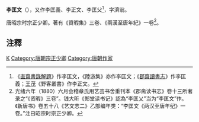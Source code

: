 '''李匡文'''（{{bd|?||?|}}），又作李匡義、李正文、李匡父<ref>《[[直齋書錄解題|直齋書錄解題]]》作李匡文，《陸游集》亦作李匡文；《[[郡齋讀書志|郡齋讀書志]]》作李匡義；[[王茂|王茂]]《野客叢書》作李正文。</ref>，字濟翁。

唐昭宗时宗正少卿。著有《資暇集》三卷、《兩漢至唐年紀》一卷<ref>光绪六年（1880）六月会稽章氏用艺芸书舍重刊本《郡斋读书志》卷十三所著录之“《资暇》三卷”。钱大昕《郑堂读书记》認為“李匡乂”当为“李匡文”作。《新唐书》卷五十八《艺文志二》乙部编年类：“李匡文《两汉至唐年纪》一卷。”注曰昭宗时宗正少卿。</ref>。

== 注釋 ==
{{reflist}}

[[Category:李姓|K]]
[[Category:唐朝宗正少卿|Category:唐朝宗正少卿]]
[[Category:唐朝作家|Category:唐朝作家]]